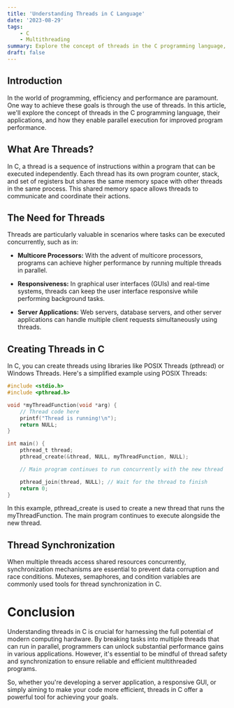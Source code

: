 ```yaml
---
title: 'Understanding Threads in C Language'
date: '2023-08-29'
tags:
    - C
    - Multithreading
summary: Explore the concept of threads in the C programming language, their use cases, and how they enable parallel execution for improved performance.
draft: false
---
```


## Introduction

In the world of programming, efficiency and performance are paramount. One way to achieve these goals is through the use of threads. In this article, we'll explore the concept of threads in the C programming language, their applications, and how they enable parallel execution for improved program performance.

## What Are Threads?

In C, a thread is a sequence of instructions within a program that can be executed independently. Each thread has its own program counter, stack, and set of registers but shares the same memory space with other threads in the same process. This shared memory space allows threads to communicate and coordinate their actions.

## The Need for Threads

Threads are particularly valuable in scenarios where tasks can be executed concurrently, such as in:

-   **Multicore Processors:** With the advent of multicore processors, programs can achieve higher performance by running multiple threads in parallel.

-   **Responsiveness:** In graphical user interfaces (GUIs) and real-time systems, threads can keep the user interface responsive while performing background tasks.

-   **Server Applications:** Web servers, database servers, and other server applications can handle multiple client requests simultaneously using threads.

## Creating Threads in C

In C, you can create threads using libraries like POSIX Threads (pthread) or Windows Threads. Here's a simplified example using POSIX Threads:

```c
#include <stdio.h>
#include <pthread.h>

void *myThreadFunction(void *arg) {
    // Thread code here
    printf("Thread is running!\n");
    return NULL;
}

int main() {
    pthread_t thread;
    pthread_create(&thread, NULL, myThreadFunction, NULL);

    // Main program continues to run concurrently with the new thread

    pthread_join(thread, NULL); // Wait for the thread to finish
    return 0;
}
```

In this example, pthread_create is used to create a new thread that runs the myThreadFunction. The main program continues to execute alongside the new thread.

## Thread Synchronization

When multiple threads access shared resources concurrently, synchronization mechanisms are essential to prevent data corruption and race conditions. Mutexes, semaphores, and condition variables are commonly used tools for thread synchronization in C.

# Conclusion

Understanding threads in C is crucial for harnessing the full potential of modern computing hardware. By breaking tasks into multiple threads that can run in parallel, programmers can unlock substantial performance gains in various applications. However, it's essential to be mindful of thread safety and synchronization to ensure reliable and efficient multithreaded programs.

So, whether you're developing a server application, a responsive GUI, or simply aiming to make your code more efficient, threads in C offer a powerful tool for achieving your goals.
